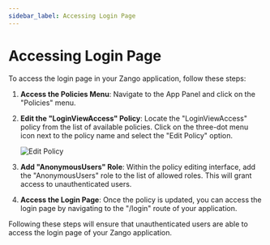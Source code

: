 ```yaml
---
sidebar_label: Accessing Login Page
---
```


# Accessing Login Page

To access the login page in your Zango application, follow these steps:

1. **Access the Policies Menu**:
   Navigate to the App Panel and click on the "Policies" menu.

2. **Edit the "LoginViewAccess" Policy**:
   Locate the "LoginViewAccess" policy from the list of available policies. Click on the three-dot menu icon next to the policy name and select the "Edit Policy" option.
      
   ![Edit Policy](/img/EditPolicy.png)

3. **Add "AnonymousUsers" Role**:
   Within the policy editing interface, add the "AnonymousUsers" role to the list of allowed roles. This will grant access to unauthenticated users.

4. **Access the Login Page**:
   Once the policy is updated, you can access the login page by navigating to the "/login" route of your application.

Following these steps will ensure that unauthenticated users are able to access the login page of your Zango application.